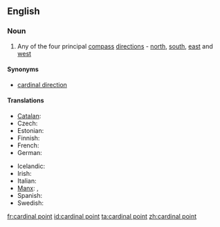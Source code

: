 ==English==
{{wikipedia|Cardinal point}}
===Noun===
{{en-noun|sg=[[cardinal]] [[point]]}}

# Any of the four principal [[compass]] [[direction]]s - [[north]], [[south]], [[east]] and [[west]]

====Synonyms====
* [[cardinal direction]]

====Translations====
{{trans-top|cardinal point}}
* [[Catalan]]: {{t|ca|punt cardinal|m}}
* Czech: {{t-|cs|světová strana|f}}
* Estonian: {{t|et|põhi-ilmakaar}}
* Finnish: {{t-|fi|pääilmansuunta}}
* French: {{t+|fr|point cardinal|m}}
* German: {{t+|de|Haupthimmelsrichtung|f}}
{{trans-mid}}
* Icelandic: {{t-|is|höfuðátt|f}}
* Irish: {{t|ga|príomhaird|f}}
* Italian: {{t-|it|punto cardinale|m}}
* [[Manx]]: {{t|gv|bun-ard|f}}, {{t|gv|ard-ard}}
* Spanish: {{t|es|punto cardinal|m}}
* Swedish: {{t|sv|kardinalstreck|n}}
{{trans-bottom}}

[[fr:cardinal point]]
[[id:cardinal point]]
[[ta:cardinal point]]
[[zh:cardinal point]]